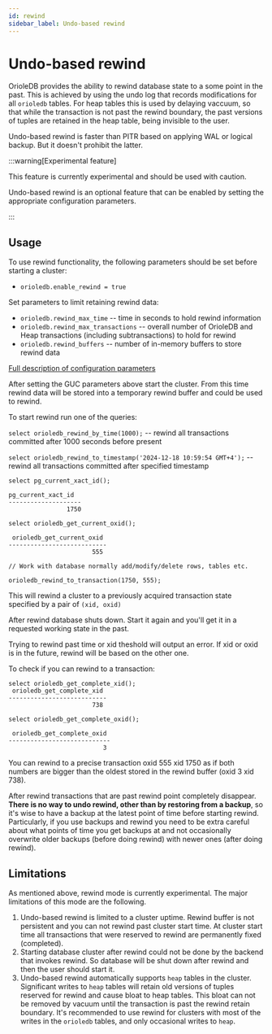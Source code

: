 ```yaml
---
id: rewind
sidebar_label: Undo-based rewind
---
```


# Undo-based rewind

OrioleDB provides the ability to rewind database state to a some point in the past. This is achieved by using the undo log that records modifications for all ```orioledb``` tables. For heap tables this is used by delaying vaccuum, so that while the transaction is not past the rewind boundary, the past versions of tuples are retained in the heap table, being invisible to the user.

Undo-based rewind is faster than PITR based on applying WAL or logical backup. But it doesn't prohibit the latter.

:::warning[Experimental feature]

This feature is currently experimental and should be used with caution.

Undo-based rewind is an optional feature that can be enabled by setting the appropriate configuration parameters.

:::

## Usage

To use rewind functionality, the following parameters should be set before starting a cluster:

- `orioledb.enable_rewind = true`

Set parameters to limit retaining rewind data:

- `orioledb.rewind_max_time` -- time in seconds to hold rewind information
- `orioledb.rewind_max_transactions` -- overall number of OrioleDB and Heap transactions (including subtransactions) to hold for rewind
- `orioledb.rewind_buffers` -- number of in-memory buffers to store rewind data

[Full description of configuration parameters](configuration.mdx#options-for-undo-based-rewind-experimental)

After setting the GUC parameters above start the cluster. From this time rewind data will be stored into a temporary rewind buffer and could be used to rewind.

To start rewind run one of the queries:

`select orioledb_rewind_by_time(1000);`  -- rewind all transactions committed after 1000 seconds before present

`select orioledb_rewind_to_timestamp('2024-12-18 10:59:54 GMT+4');` -- rewind all transactions committed after specified timestamp

```
select pg_current_xact_id();

pg_current_xact_id
--------------------
                1750

select orioledb_get_current_oxid();

 orioledb_get_current_oxid
---------------------------
                       555

// Work with database normally add/modify/delete rows, tables etc.

orioledb_rewind_to_transaction(1750, 555);
```
This will rewind a cluster to a previously acquired transaction state specified by a pair of `(xid, oxid)`

After rewind database shuts down. Start it again and you'll get it in a requested working state in the past.

Trying to rewind past time or xid theshold will output an error. If xid or oxid is in the future, rewind will be based on the other one.

To check if you can rewind to a transaction:
```
select orioledb_get_complete_xid();
 orioledb_get_complete_xid
---------------------------
                       738

select orioledb_get_complete_oxid();

 orioledb_get_complete_oxid
----------------------------
                          3
```
You can rewind to a precise transaction oxid 555 xid 1750 as if both numbers are bigger than the oldest stored in the rewind buffer (oxid 3 xid 738).

After rewind transactions that are past rewind point completely disappear. **There is no way to undo rewind, other than by restoring from a backup**, so it's wise to have a backup at the latest point of time before starting rewind. Particularly, if you use backups and rewind you need to be extra careful about what points of time you get backups at and not occasionally overwrite older backups (before doing rewind) with newer ones (after doing rewind).

## Limitations

As mentioned above, rewind mode is currently experimental. The major limitations of this mode are the following.

1. Undo-based rewind is limited to a cluster uptime. Rewind buffer is not persistent and you can not rewind past cluster start time. At cluster start time all transactions that were reserved to rewind are permanently fixed (completed).
2. Starting database cluster after rewind could not be done by the backend that invokes rewind. So database will be shut down after rewind and then the user should start it.
3. Undo-based rewind automatically supports `heap` tables in the cluster. Significant writes to `heap` tables will retain old versions of tuples reserved for rewind and cause bloat to heap tables. This bloat can not be removed by vacuum until the transaction is past the rewind retain boundary. It's recommended to use rewind for clusters with most of the writes in the `orioledb` tables, and only occasional writes to `heap`.

